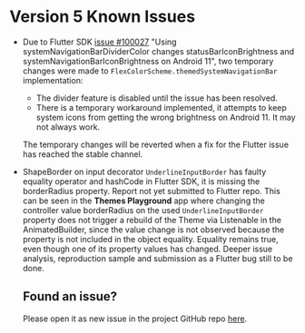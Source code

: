 # Version 5 Known Issues

* Due to Flutter SDK
  [issue #100027](https://github.com/flutter/flutter/issues/100027)
  "Using systemNavigationBarDividerColor changes statusBarIconBrightness and
  systemNavigationBarIconBrightness on Android 11", two temporary
  changes were made to `FlexColorScheme.themedSystemNavigationBar`
  implementation:

  * The divider feature is disabled until the issue has been resolved.
  * There is a temporary workaround implemented, it attempts to keep system
    icons from getting the wrong brightness on Android 11. It may not always work.

  The temporary changes will be reverted when a fix for the Flutter issue
  has reached the stable channel.


 * ShapeBorder on input decorator `UnderlineInputBorder` has faulty equality
   operator and hashCode in Flutter SDK, it is missing the borderRadius property.
   Report not yet submitted to Flutter repo.
   This can be seen in the **Themes Playground** app where changing the
   controller value borderRadius on the used `UnderlineInputBorder` property
   does not trigger a rebuild of the Theme via Listenable in the AnimatedBuilder,
   since the value change is not observed because the property is not included
   in the object equality. Equality remains true, even though one of its property
   values has changed. Deeper issue analysis, reproduction sample and submission
   as a Flutter bug still to be done.


   ## Found an issue?

   Please open it as new issue in the project GitHub repo
   [here](https://github.com/rydmike/flex_color_scheme/issues).


